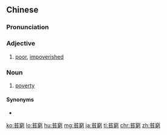 {{also|贫穷}}
==Chinese==
{{zh-forms|s=贫穷}}

===Pronunciation===
{{zh-pron
|m=pínqíong
|c=pan4 kung4
|mn=qz,xm,zz:pîn-kiông/qz,tw:pîn-kêng
|cat=a
}}

===Adjective===
{{zh-adj}}

# [[poor]], [[impoverished]]
#: {{zh-usex|上年 我 探望 過 一些 ^非洲 的 貧窮 家庭。|I visited some impoverished families in Africa last year.}}

===Noun===
{{zh-noun}}

# [[poverty]]

====Synonyms====
* {{zh-l|貧困}}

[[ko:貧窮]]
[[lo:貧窮]]
[[hu:貧窮]]
[[mg:貧窮]]
[[ja:貧窮]]
[[tl:貧窮]]
[[chr:貧窮]]
[[zh:貧窮]]